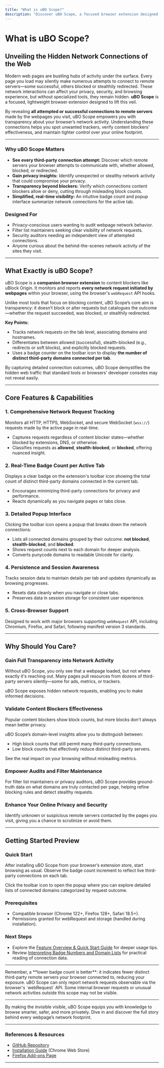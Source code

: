 ```yaml
---
title: "What is uBO Scope?"
description: "Discover uBO Scope, a focused browser extension designed to reveal all attempted or successful connections to remote servers made by the webpages you visit. Learn why it's essential for transparency and privacy, and how it demystifies the hidden network activity of modern web pages."
---
```


# What is uBO Scope?

## Unveiling the Hidden Network Connections of the Web

Modern web pages are bustling hubs of activity under the surface. Every page you load may silently make numerous attempts to connect to remote servers—some successful, others blocked or stealthily redirected. These network interactions can affect your privacy, security, and browsing experience, but without specialized tools, they remain hidden. **uBO Scope** is a focused, lightweight browser extension designed to lift this veil.

By revealing **all attempted or successful connections to remote servers** made by the webpages you visit, uBO Scope empowers you with transparency about your browser’s network activity. Understanding these connections helps you spot unwanted trackers, verify content blockers’ effectiveness, and maintain tighter control over your online footprint.

---

### Why uBO Scope Matters

- **See every third-party connection attempt:** Discover which remote servers your browser attempts to communicate with, whether allowed, blocked, or redirected.
- **Gain privacy insights:** Identify unexpected or stealthy network activity that could compromise your privacy.
- **Transparency beyond blockers:** Verify which connections content blockers allow or deny, cutting through misleading block counts.
- **Simplified, real-time visibility:** An intuitive badge count and popup interface summarize network connections for the active tab.

### Designed For

- Privacy-conscious users wanting to audit webpage network behavior.
- Filter list maintainers seeking clear visibility of network requests.
- Security auditors needing an independent view of attempted connections.
- Anyone curious about the behind-the-scenes network activity of the sites they visit.

---

## What Exactly is uBO Scope?

uBO Scope is a **companion browser extension** to content blockers like uBlock Origin. It monitors and reports **every network request initiated by webpages** within your browser, using the browser's `webRequest` API hooks.

Unlike most tools that focus on blocking content, uBO Scope’s core aim is transparency: it doesn’t block or alter requests but catalogues the outcome—whether the request succeeded, was blocked, or stealthily redirected.

**Key Points:**
- Tracks network requests on the tab level, associating domains and hostnames.
- Differentiates between allowed (successful), stealth-blocked (e.g., redirects or soft blocks), and explicitly blocked requests.
- Uses a badge counter on the toolbar icon to display **the number of distinct third-party domains connected per tab**.

By capturing detailed connection outcomes, uBO Scope demystifies the hidden web traffic that standard tools or browsers' developer consoles may not reveal easily.

---

## Core Features & Capabilities

### 1. Comprehensive Network Request Tracking

Monitors all HTTP, HTTPS, WebSocket, and secure WebSocket (`wss://`) requests made by the active page in real-time.

- Captures requests regardless of content blocker states—whether blocked by extensions, DNS, or otherwise.
- Classifies requests as **allowed**, **stealth-blocked**, or **blocked**, offering nuanced insight.

### 2. Real-Time Badge Count per Active Tab

Displays a clear badge on the extension's toolbar icon showing the total count of distinct third-party domains connected in the current tab.

- Encourages minimizing third-party connections for privacy and performance.
- Reacts dynamically as you navigate pages or tabs close.

### 3. Detailed Popup Interface

Clicking the toolbar icon opens a popup that breaks down the network connections:

- Lists all connected domains grouped by their outcome: **not blocked**, **stealth-blocked**, and **blocked**.
- Shows request counts next to each domain for deeper analysis.
- Converts punycode domains to readable Unicode for clarity.

### 4. Persistence and Session Awareness

Tracks session data to maintain details per tab and updates dynamically as browsing progresses.

- Resets data cleanly when you navigate or close tabs.
- Preserves data in session storage for consistent user experience.

### 5. Cross-Browser Support

Designed to work with major browsers supporting `webRequest` API, including Chromium, Firefox, and Safari, following manifest version 3 standards.

---

## Why Should You Care?

### Gain Full Transparency into Network Activity

Without uBO Scope, you only see that a webpage loaded, but not where exactly it's reaching out. Many pages pull resources from dozens of third-party servers silently—some for ads, metrics, or trackers.

uBO Scope exposes hidden network requests, enabling you to make informed decisions.

### Validate Content Blockers Effectiveness

Popular content blockers show block counts, but more blocks don't always mean better privacy.

uBO Scope’s domain-level insights allow you to distinguish between:
- High block counts that still permit many third-party connections.
- Low block counts that effectively reduce distinct third-party servers.

See the real impact on your browsing without misleading metrics.

### Empower Audits and Filter Maintenance

For filter list maintainers or privacy auditors, uBO Scope provides ground-truth data on what domains are truly contacted per page, helping refine blocking rules and detect stealthy requests.

### Enhance Your Online Privacy and Security

Identify unknown or suspicious remote servers contacted by the pages you visit, giving you a chance to scrutinize or avoid them.

---

## Getting Started Preview

### Quick Start

After installing uBO Scope from your browser’s extension store, start browsing as usual. Observe the badge count increment to reflect live third-party connections on each tab.

Click the toolbar icon to open the popup where you can explore detailed lists of connected domains categorized by request outcome.

### Prerequisites

- Compatible browser (Chrome 122+, Firefox 128+, Safari 18.5+).
- Permissions granted for webRequest and storage (handled during installation).

### Next Steps

- Explore the [Feature Overview & Quick Start Guide](/overview/architecture-features-quickstart/feature-overview-quickstart) for deeper usage tips.
- Review [Interpreting Badge Numbers and Domain Lists](/guides/workflows-usage/interpreting-badge) for practical reading of connection data.

---

<Tip>
Remember, a **lower badge count is better**: it indicates fewer distinct third-party remote servers your browser connected to, reducing your exposure.
</Tip>

<Warning>
uBO Scope can only report network requests observable via the browser's `webRequest` API. Some internal browser requests or unusual network activities outside this scope may not be visible.
</Warning>

---

By making the invisible visible, uBO Scope equips you with knowledge to browse smarter, safer, and more privately. Dive in and discover the full story behind every webpage’s network footprint.

---

### References & Resources

- [GitHub Repository](https://github.com/gorhill/uBO-Scope)
- [Installation Guide](https://chromewebstore.google.com/detail/ubo-scope/bbdpgcaljkaaigfcomhidmneffjjjfgp) (Chrome Web Store)
- [Firefox Add-ons Page](https://addons.mozilla.org/firefox/addon/ubo-scope/)

---